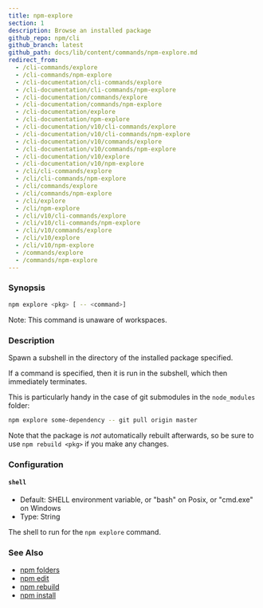 ```yaml
---
title: npm-explore
section: 1
description: Browse an installed package
github_repo: npm/cli
github_branch: latest
github_path: docs/lib/content/commands/npm-explore.md
redirect_from:
  - /cli-commands/explore
  - /cli-commands/npm-explore
  - /cli-documentation/cli-commands/explore
  - /cli-documentation/cli-commands/npm-explore
  - /cli-documentation/commands/explore
  - /cli-documentation/commands/npm-explore
  - /cli-documentation/explore
  - /cli-documentation/npm-explore
  - /cli-documentation/v10/cli-commands/explore
  - /cli-documentation/v10/cli-commands/npm-explore
  - /cli-documentation/v10/commands/explore
  - /cli-documentation/v10/commands/npm-explore
  - /cli-documentation/v10/explore
  - /cli-documentation/v10/npm-explore
  - /cli/cli-commands/explore
  - /cli/cli-commands/npm-explore
  - /cli/commands/explore
  - /cli/commands/npm-explore
  - /cli/explore
  - /cli/npm-explore
  - /cli/v10/cli-commands/explore
  - /cli/v10/cli-commands/npm-explore
  - /cli/v10/commands/explore
  - /cli/v10/explore
  - /cli/v10/npm-explore
  - /commands/explore
  - /commands/npm-explore
---
```


### Synopsis

```bash
npm explore <pkg> [ -- <command>]
```

Note: This command is unaware of workspaces.

### Description

Spawn a subshell in the directory of the installed package specified.

If a command is specified, then it is run in the subshell, which then immediately terminates.

This is particularly handy in the case of git submodules in the `node_modules` folder:

```bash
npm explore some-dependency -- git pull origin master
```

Note that the package is _not_ automatically rebuilt afterwards, so be sure to use `npm rebuild <pkg>` if you make any changes.

### Configuration

#### `shell`

- Default: SHELL environment variable, or "bash" on Posix, or "cmd.exe" on Windows
- Type: String

The shell to run for the `npm explore` command.

### See Also

- [npm folders](/cli/v10/configuring-npm/folders)
- [npm edit](/cli/v10/commands/npm-edit)
- [npm rebuild](/cli/v10/commands/npm-rebuild)
- [npm install](/cli/v10/commands/npm-install)
